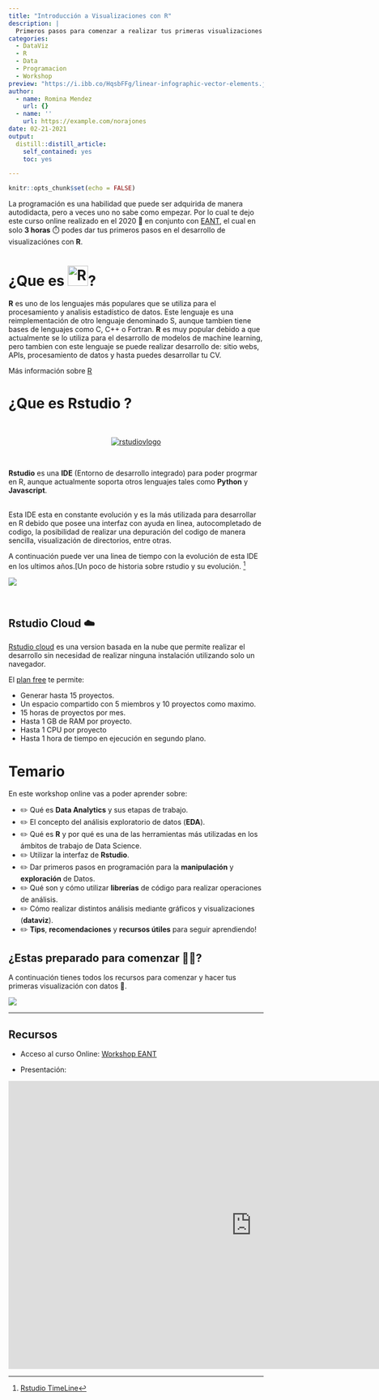 ```yaml
---
title: "Introducción a Visualizaciones con R"
description: |
  Primeros pasos para comenzar a realizar tus primeras visualizaciones en R.
categories:
  - DataViz
  - R
  - Data
  - Programacion
  - Workshop
preview: "https://i.ibb.co/HqsbFFg/linear-infographic-vector-elements.jpg"
author:
  - name: Romina Mendez
    url: {}
  - name: ''
    url: https://example.com/norajones
date: 02-21-2021
output:
  distill::distill_article:
    self_contained: yes
    toc: yes

---
```



```r
knitr::opts_chunk$set(echo = FALSE)
```

La programación es una habilidad que puede ser adquirida de manera autodidacta, pero a veces uno no sabe como empezar.
Por lo cual te dejo este curso online realizado en el 2020 📆 en conjunto con [EANT](https://eant.tech/escuela-de-ciencias-de-datos), el cual en solo **3 horas** ⏱️ podes dar tus primeros pasos en el desarrollo de visualizaciónes con **R**.

# ¿Que es [<img src="https://www.r-project.org/logo/Rlogo.svg" alt="R" width="40" height="40">](https://www.r-project.org/)?

**R** es uno de los lenguajes más populares que se utiliza para el procesamiento y analisis estadístico de datos.
Este lenguaje es una reimplementación de otro lenguaje denominado S, aunque tambien tiene bases de lenguajes como C, C++ o Fortran.
**R** es muy popular debido a que actualmente se lo utiliza para el desarrollo de modelos de machine learning, pero tambien con este lenguaje se puede realizar desarrollo de: sitio webs, APIs, procesamiento de datos y hasta puedes desarrollar tu CV.

Más información sobre [R](https://www.r-project.org/)

# ¿Que es Rstudio ?
<br/>

<center>
[<img src="https://i.ibb.co/BgQ3S89/images-1.png" alt="rstudiovlogo">](https://rstudio.com/)
</center>

<br/>

**Rstudio** es una **IDE** (Entorno de desarrollo integrado) para poder progrmar en R, aunque actualmente soporta otros lenguajes tales como **Python** y **Javascript**.

<br/>
Esta IDE esta en constante evolución y es la más utilizada para desarrollar en R debido que posee una interfaz con ayuda en linea, autocompletado de codigo, la posibilidad de realizar una depuración del codigo de manera sencilla, visualización de directorios, entre otras.

A continuación puede ver una linea de tiempo con la evolución de esta IDE en los ultimos años.[Un poco de historia sobre rstudio y su evolución. [^1]
<br/>

![](https://d33wubrfki0l68.cloudfront.net/db11a793584a9307185b4925aa17c966d04ba211/cdfee/assets/img/2020-timeline.png)

<br/>


## Rstudio Cloud ☁️

[Rstudio cloud](https://rstudio.cloud/) es una version basada en la nube que permite realizar el desarrollo sin necesidad de realizar ninguna instalación utilizando solo un navegador.

El [plan free](https://rstudio.cloud/plans/free) te permite:

* Generar hasta 15 proyectos.
* Un espacio compartido con 5 miembros y 10 proyectos como maximo.
* 15 horas de proyectos por mes.
* Hasta 1 GB de RAM por proyecto.
* Hasta 1 CPU por proyecto
* Hasta 1 hora de tiempo en ejecución en segundo plano.




# Temario
En este workshop online vas a poder aprender sobre:

* ✏️ Qué es **Data Analytics** y sus etapas de trabajo.
* ✏️ El concepto del análisis exploratorio de datos (**EDA**).
* ✏️ Qué es **R** y por qué es una de las herramientas más utilizadas en los ámbitos de trabajo de Data Science.
* ✏️ Utilizar la interfaz de **Rstudio**.
* ✏️ Dar primeros pasos en programación para la **manipulación** y **exploración** de Datos.
* ✏️ Qué son y cómo utilizar **librerías** de código para realizar operaciones de análisis.
* ✏️ Cómo realizar distintos análisis mediante gráficos y visualizaciones (**dataviz**).
* ✏️ **Tips**, **recomendaciones** y **recursos útiles** para seguir aprendiendo!

## ¿Estas preparado para comenzar 🏃🏃? 
A continuación tienes todos los recursos para comenzar y hacer tus primeras visualización con datos 💪.

![](https://media.giphy.com/media/S8ToH7Zt8gZ4u2iClh/giphy.gif)

----

## Recursos

* Acceso al curso Online: [Workshop EANT](https://eant.tech/escuela-de-ciencias-de-datos/cursos/taller-introduccion-a-data-analytics-r)

* Presentación:

<iframe src="https://docs.google.com/presentation/d/e/2PACX-1vRU23HJSUH9zRJq6jOmmtSKJqUYnkaRTnk4tjVpxza0uzDSmClEKcWdojeo0Zj_uA/embed?start=false&loop=false&delayms=60000" frameborder="0" width="960" height="569" allowfullscreen="true" mozallowfullscreen="true" webkitallowfullscreen="true"></iframe>

[^1]: [Rstudio TimeLine](https://rstudio.com/about/)
